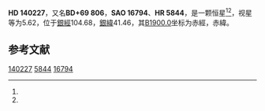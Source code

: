 {{Starbox begin
| name = HD 140227
}}
{{Starbox observe
| epoch = [[J2000.0|J2000.0]]
| constell = {{星座名待查}}<ref name=SIMBAD>{{cite web
 | url=http://simbad.u-strasbg.fr/simbad/sim-id?Ident=HR+5844
 | title =Pulsating variable Star
 | publisher=Centre de Données astronomiques de Strasbourg
 | work=SIMBAD
 | accessdate=2012-07-13}}</ref><ref name=DATA>{{cite web
 | url=http://vizier.u-strasbg.fr/viz-bin/VizieR-5?-out.add=.&-source=5050&-corr=PK=HR&-out.max=9999&HR=5844
 | title=VizieR Detailed Page
 | accessdate=2012-07-13
 | archive-date=2016-03-05
 | archive-url=https://web.archive.org/web/20160305202401/http://vizier.u-strasbg.fr/viz-bin/VizieR-5?-out.add=.&-source=5050&-corr=PK=HR&-out.max=9999&HR=5844
 | dead-url=no
 }}</ref>
| 星官 = 
| ra = {{RA|15|37|39.1}}<ref name=SIMBAD /><ref name=DATA />
| dec = {{DEC|+69|17|0}}<ref name=SIMBAD /><ref name=DATA />
| appmag_v = 5.62<ref name=SIMBAD /><ref name=DATA />
}}
{{Starbox character
| class = K5IIIb<ref name=SIMBAD /><ref name=DATA />
| b-v = 1.35<ref name=SIMBAD /><ref name=DATA />
| u-b = 1.58<ref name=SIMBAD /><ref name=DATA />
| r-i = <ref name=SIMBAD /><ref name=DATA />
| variable = 
}}
{{Starbox astrometry
| radial_v = 1.58
| prop_mo_ra = -29
| parallax = 
| p_error = 
}}
{{Starbox catalog
| names =BD+69 806，[[SAO星表|SAO]] 16794，[[HD星表|HD]] 140227，[[HR星表|HR]] 5844}}
{{Starbox reference |Simbad=HR+5844}}
{{Starbox end}}

'''HD 140227'''，又名'''BD+69 806'''，'''SAO 16794'''、'''HR 5844'''，是一颗恒星<ref name=SIMBAD /><ref name=DATA />，视星等为5.62，位于[[銀道座標系|銀經]]104.68，[[銀道座標系|銀緯]]41.46，其[[B1900.0|B1900.0]]坐标为赤經{{RA|15|37|22.4}}，赤緯{{DEC|+69|41.46|22}}。

== 参考文献 ==
{{reflist}}

{{star-stub}}

[[Category:HD和HDE天體|140227]]
[[Category:HR天體|5844]]
[[Category:SAO天體|16794]]